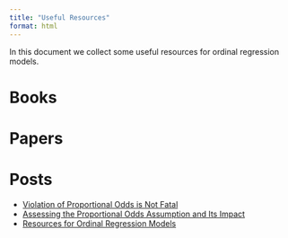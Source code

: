 ```yaml
---
title: "Useful Resources"
format: html
---
```


In this document we collect some useful resources for ordinal regression models.

# Books

# Papers

# Posts

- [Violation of Proportional Odds is Not Fatal](https://www.fharrell.com/post/po/)
- [Assessing the Proportional Odds Assumption and Its Impact](https://www.fharrell.com/post/impactpo/)
- [Resources for Ordinal Regression Models](https://www.fharrell.com/post/rpo/)